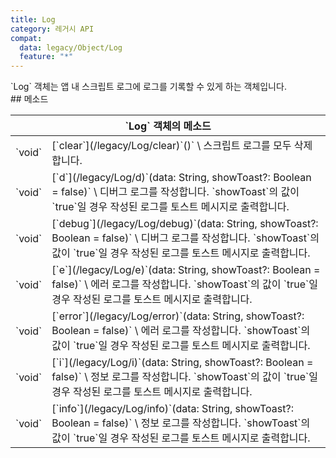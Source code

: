 ```yaml
---
title: Log
category: 레거시 API
compat:
  data: legacy/Object/Log
  feature: "*"
---
```


<Section>
  `Log` 객체는 앱 내 스크립트 로그에 로그를 기록할 수 있게 하는 객체입니다.
</Section>
<Section>
  ## 메소드

  <Table>
    <Thead>
      <Tr>
        <Th colSpan="2">`Log` 객체의 메소드</Th>
      </Tr>
    </Thead>
    <Tbody>
      <Tr>
        <Td><span>`void`</span></Td>
        <Td>
          [`clear`](/legacy/Log/clear)`()` \
          스크립트 로그를 모두 삭제합니다.
        </Td>
      </Tr>
      <Tr>
        <Td><span>`void`</span></Td>
        <Td>
          [`d`](/legacy/Log/d)`(data: String, showToast?: Boolean = false)` \
          디버그 로그를 작성합니다. `showToast`의 값이 `true`일 경우 작성된 로그를 토스트 메시지로 출력합니다.
        </Td>
      </Tr>
      <Tr>
        <Td><span>`void`</span></Td>
        <Td>
          [`debug`](/legacy/Log/debug)`(data: String, showToast?: Boolean = false)` \
          디버그 로그를 작성합니다. `showToast`의 값이 `true`일 경우 작성된 로그를 토스트 메시지로 출력합니다.
        </Td>
      </Tr>
      <Tr>
        <Td><span>`void`</span></Td>
        <Td>
          [`e`](/legacy/Log/e)`(data: String, showToast?: Boolean = false)` \
          에러 로그를 작성합니다. `showToast`의 값이 `true`일 경우 작성된 로그를 토스트 메시지로 출력합니다.
        </Td>
      </Tr>
      <Tr>
        <Td><span>`void`</span></Td>
        <Td>
          [`error`](/legacy/Log/error)`(data: String, showToast?: Boolean = false)` \
          에러 로그를 작성합니다. `showToast`의 값이 `true`일 경우 작성된 로그를 토스트 메시지로 출력합니다.
        </Td>
      </Tr>
      <Tr>
        <Td><span>`void`</span></Td>
        <Td>
          [`i`](/legacy/Log/i)`(data: String, showToast?: Boolean = false)` \
          정보 로그를 작성합니다. `showToast`의 값이 `true`일 경우 작성된 로그를 토스트 메시지로 출력합니다.
        </Td>
      </Tr>
      <Tr>
        <Td><span>`void`</span></Td>
        <Td>
          [`info`](/legacy/Log/info)`(data: String, showToast?: Boolean = false)` \
          정보 로그를 작성합니다. `showToast`의 값이 `true`일 경우 작성된 로그를 토스트 메시지로 출력합니다.
        </Td>
      </Tr>
    </Tbody>
  </Table>
</Section>